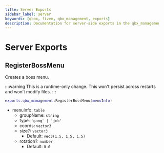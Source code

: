 ```yaml
---
title: Server Exports
sidebar_label: server
keywords: [qbox, fivem, qbx_management, exports]
description: Documentation for server-side exports in the qbx_management resource. These exports provide functionality for registering and managing boss menus, handling group finances, and other management-related features for jobs and gangs within the Qbox framework.
---
```


# Server Exports

## RegisterBossMenu

Creates a boss menu.

:::warning
  This is a runtime-only change.
  This won't persist across restarts and won't modify files.
:::

```lua
exports.qbx_management:RegisterBossMenu(menuInfo)
```

- menuInfo: `table`
  - groupName: `string`
  - type: `'gang' | 'job'`
  - coords: `vector3`
  - size?: `vector3`
    - Default: `vec3(1.5, 1.5, 1.5)`
  - rotation?: `number`
    - Default: `0.0`